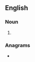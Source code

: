 ==English==

===Noun===
{{head|en|noun plural form}}

# {{plural of|widower|lang=en}}

===Anagrams===
* {{anagrams|en|a=deiorsww|wordwise}}